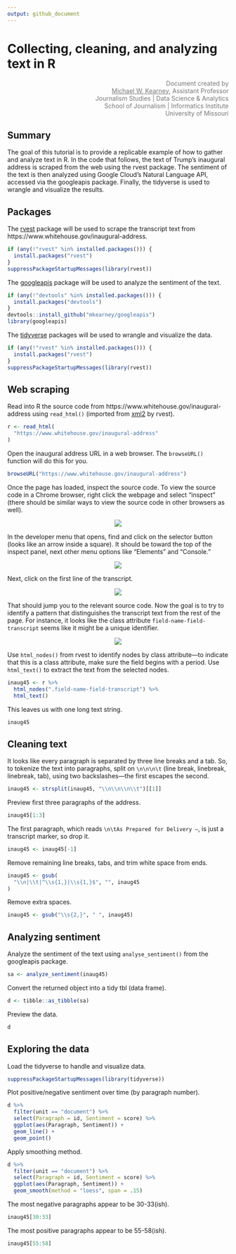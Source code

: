 ```yaml
---
output: github_document
---
```


# Collecting, cleaning, and analyzing text in R

<p class="myauthor" align="right">
Document created by<br><a href="http://mikewk.com">Michael W. Kearney</a>, Assistant Professor<br>Journalism Studies | Data Science & Analytics<br>School of Journalism | Informatics Institute<br>University of Missouri
</p>

## Summary

The goal of this tutorial is to provide a replicable example of how to gather
and analyze text in R. In the code that follows, the text of Trump's inaugural
address is scraped from the web using the rvest package. The sentiment of the
text is then analyzed using Google Cloud's Natural Language API, accessed via
the googleapis package. Finally, the tidyverse is used to wrangle and visualize
the results.

## Packages

The [rvest](https://github.com/hadley/rvest) package will be used to scrape
the transcript text from https://www.whitehouse.gov/inaugural-address.

```r
if (any(!"rvest" %in% installed.packages())) {
  install.packages("rvest")
}
suppressPackageStartupMessages(library(rvest))
```

The [googleapis](https://github.com/mkearney/googleapis) package will be used
to analyze the sentiment of the text.

```r
if (any(!"devtools" %in% installed.packages())) {
  install.packages("devtools")
}
devtools::install_github("mkearney/googleapis")
library(googleapis)
```

The [tidyverse](https://tidyverse.org) packages will be used to wrangle and
visualize the data.

```r
if (any(!"rvest" %in% installed.packages())) {
  install.packages("rvest")
}
suppressPackageStartupMessages(library(rvest))
```

## Web scraping

Read into R the source code from https://www.whitehouse.gov/inaugural-address
using `read_html()` (imported from [xml2](https://github.com/hadley/xml2) by
rvest).

```r
r <- read_html(
  "https://www.whitehouse.gov/inaugural-address"
)
```

Open the inaugural address URL in a web browser. The `browseURL()` function will
do this for you.

```r
browseURL("https://www.whitehouse.gov/inaugural-address")
```

Once the page has loaded, inspect the source code. To view the source code in a
Chrome browser, right click the webpage and select "inspect" (there should be
similar ways to view the source code in other browsers as well).

<p align="center"> 
<img src="img/ss-inspect.png" />
</p>

In the developer menu that opens, find and click on the selector button (looks
like an arrow inside a square). It should be toward the top of the inspect
panel, next other menu options like "Elements" and "Console."

<p align="center"> 
<img src="img/ss-selectbutton.png" />
</p>

Next, click on the first line of the transcript.

<p align="center"> 
<img src="img/ss-selector.png" />
</p>

That should jump you to the relevant source code. Now the goal is to try to
identify a pattern that distinguishes the transcript text from the rest of the
page. For instance, it looks like the class attribute
`field-name-field-transcript` seems like it might be a unique identifier.

<p align="center"> <img src="img/ss-sourcecode.png" /></p>

Use `html_nodes()` from rvest to identify nodes by class attribute---to indicate
that this is a class attribute, make sure the field begins with a period. Use
`html_text()` to extract the text from the selected nodes.

```r
inaug45 <- r %>%
  html_nodes(".field-name-field-transcript") %>%
  html_text()
```

This leaves us with one long text string.

```r
inaug45
```

## Cleaning text

It looks like every paragraph is separated by three line breaks and a tab. So,
to tokenize the text into paragraphs, split on `\n\n\n\t` (line break,
linebreak, linebreak, tab), using two backslashes---the first escapes the
second.

```r
inaug45 <- strsplit(inaug45, "\\n\\n\\n\\t")[[1]]
```

Preview first three paragraphs of the address.

```r
inaug45[1:3]
```

The first paragraph, which reads `\n\tAs Prepared for Delivery –`, is just a
transcript marker, so drop it.

```r
inaug45 <- inaug45[-1]
```

Remove remaining line breaks, tabs, and trim white space from ends.

```r
inaug45 <- gsub(
  "\\n|\\t|^\\s{1,}|\\s{1,}$", "", inaug45
)
```

Remove extra spaces.

```r
inaug45 <- gsub("\\s{2,}", " ", inaug45)
```

## Analyzing sentiment

Analyze the sentiment of the text using `analyse_sentiment()` from the
googleapis package.

```r
sa <- analyze_sentiment(inaug45)
```

Convert the returned object into a tidy tbl (data frame).

```r
d <- tibble::as_tibble(sa)
```

Preview the data.

```r
d
```

## Exploring the data

Load the tidyverse to handle and visualize data.

```r
suppressPackageStartupMessages(library(tidyverse))
```

Plot positive/negative sentiment over time (by paragraph number).

```r
d %>%
  filter(unit == "document") %>%
  select(Paragraph = id, Sentiment = score) %>%
  ggplot(aes(Paragraph, Sentiment)) + 
  geom_line() + 
  geom_point()
```

Apply smoothing method.

```r
d %>%
  filter(unit == "document") %>%
  select(Paragraph = id, Sentiment = score) %>%
  ggplot(aes(Paragraph, Sentiment)) + 
  geom_smooth(method = "loess", span = .15)
```

The most negative paragraphs appear to be 30-33(ish).

```r
inaug45[30:33]
```

The most positive paragraphs appear to be 55-58(ish).

```r
inaug45[55:58]
```


<style>p.myauthor a {color: #777 !important;} p.myauthor {color: #777 !important;}</style>

